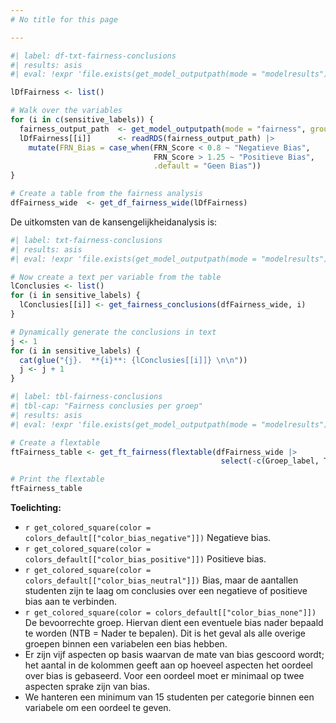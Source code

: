 ```yaml
---
# No title for this page

---
```


```r
#| label: df-txt-fairness-conclusions
#| results: asis
#| eval: !expr 'file.exists(get_model_outputpath(mode = "modelresults"))'

lDfFairness <- list()

# Walk over the variables
for (i in c(sensitive_labels)) {
  fairness_output_path  <- get_model_outputpath(mode = "fairness", group = i)
  lDfFairness[[i]]      <- readRDS(fairness_output_path) |>
    mutate(FRN_Bias = case_when(FRN_Score < 0.8 ~ "Negatieve Bias",
                                FRN_Score > 1.25 ~ "Positieve Bias",
                                .default = "Geen Bias"))
}

# Create a table from the fairness analysis
dfFairness_wide  <- get_df_fairness_wide(lDfFairness)

```

De uitkomsten van de kansengelijkheidanalysis is:

<!-- Tekstuele samenvatting -->

```r
#| label: txt-fairness-conclusions
#| results: asis
#| eval: !expr 'file.exists(get_model_outputpath(mode = "modelresults"))'

# Now create a text per variable from the table
lConclusies <- list()
for (i in sensitive_labels) {
  lConclusies[[i]] <- get_fairness_conclusions(dfFairness_wide, i)
}

# Dynamically generate the conclusions in text
j <- 1
for (i in sensitive_labels) {
  cat(glue("{j}.  **{i}**: {lConclusies[[i]]} \n\n"))
  j <- j + 1
}

```

<!-- Tabel samenvatting -->

```r
#| label: tbl-fairness-conclusions
#| tbl-cap: "Fairness conclusies per groep"
#| results: asis
#| eval: !expr 'file.exists(get_model_outputpath(mode = "modelresults"))'

# Create a flextable
ftFairness_table <- get_ft_fairness(flextable(dfFairness_wide |>
                                               select(-c(Groep_label, Text))))

# Print the flextable
ftFairness_table
```

**Toelichting:**

-   `r get_colored_square(color = colors_default[["color_bias_negative"]])` Negatieve bias.
-   `r get_colored_square(color = colors_default[["color_bias_positive"]])` Positieve bias.
-   `r get_colored_square(color = colors_default[["color_bias_neutral"]])` Bias, maar de aantallen studenten zijn te laag om conclusies over een negatieve of positieve bias aan te verbinden. 
-   `r get_colored_square(color = colors_default[["color_bias_none"]])` De bevoorrechte groep. Hiervan dient een eventuele bias nader bepaald te worden (NTB = Nader te bepalen). Dit is het geval als alle overige groepen binnen een variabelen een bias hebben.
-   Er zijn vijf aspecten op basis waarvan de mate van bias gescoord wordt; het aantal in de kolommen geeft aan op hoeveel aspecten het oordeel over bias is gebaseerd. Voor een oordeel moet er minimaal op twee aspecten sprake zijn van bias.
-   We hanteren een minimum van 15 studenten per categorie binnen een variabele om een oordeel te geven.

